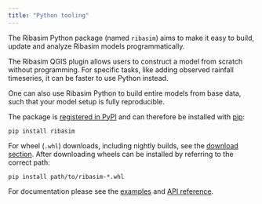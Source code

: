```yaml
---
title: "Python tooling"
---
```


The Ribasim Python package (named `ribasim`) aims to make it easy to build, update and analyze Ribasim models
programmatically.

The Ribasim QGIS plugin allows users to construct a model from scratch without programming.
For specific tasks, like adding observed rainfall timeseries, it can be faster to use
Python instead.

One can also use Ribasim Python to build entire models from base data, such that your model
setup is fully reproducible.

The package is [registered in PyPI](https://pypi.org/project/ribasim/) and can therefore
be installed with [pip](https://docs.python.org/3/installing/index.html):
```
pip install ribasim
```
For wheel (`.whl`) downloads, including nightly builds, see the [download section](/index.qmd#sec-download).
After downloading wheels can be installed by referring to the correct path:
```
pip install path/to/ribasim-*.whl
```

For documentation please see the [examples](/guide/examples.ipynb) and [API reference](/reference/reference).
